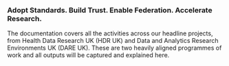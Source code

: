 
<div style={{ display: "flex", flexDirection: "column", alignItems: "center", paddingTop: "2rem" }}>

  ### Adopt Standards. Build Trust. Enable Federation. Accelerate Research.
</div>
The documentation covers all the activities across our headline projects, from Health Data Research UK (HDR UK) and
Data and Analytics Research Environments UK (DARE UK). These are two heavily aligned programmes of work and all outputs
will be captured and explained here.